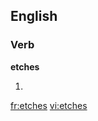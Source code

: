 ==English==

===Verb===
'''etches'''

# {{third-person singular of|[[etch]]}}

[[fr:etches]]
[[vi:etches]]